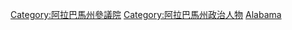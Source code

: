 [[Category:阿拉巴馬州參議院|Category:阿拉巴馬州參議院]]
[[Category:阿拉巴馬州政治人物|Category:阿拉巴馬州政治人物]]
[[Category:美國各州參議員|Alabama]]